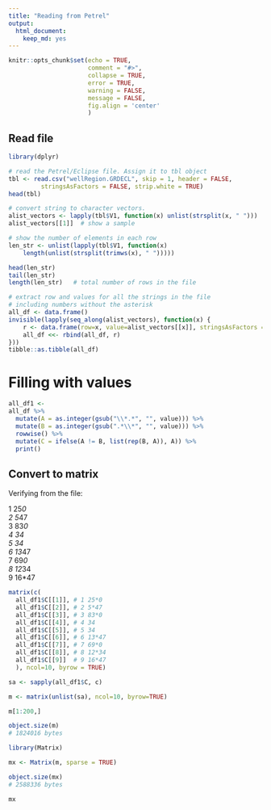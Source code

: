 ```yaml
---
title: "Reading from Petrel"
output:
  html_document: 
    keep_md: yes
---
```


```r
knitr::opts_chunk$set(echo = TRUE, 
                      comment = "#>",
                      collapse = TRUE,
                      error = TRUE,
                      warning = FALSE,
                      message = FALSE,
                      fig.align = 'center'
                      )
```


## Read file

```r
library(dplyr)

# read the Petrel/Eclipse file. Assign it to tbl object
tbl <- read.csv("wellRegion.GRDECL", skip = 1, header = FALSE, 
         stringsAsFactors = FALSE, strip.white = TRUE)
head(tbl)
```


```r
# convert string to character vectors.
alist_vectors <- lapply(tbl$V1, function(x) unlist(strsplit(x, " ")))
alist_vectors[[1]]  # show a sample
```

```r
# show the number of elements in each row
len_str <- unlist(lapply(tbl$V1, function(x) 
    length(unlist(strsplit(trimws(x), " ")))))

head(len_str)
tail(len_str)
length(len_str)   # total number of rows in the file
```


```r
# extract row and values for all the strings in the file
# including numbers without the asterisk
all_df <- data.frame()
invisible(lapply(seq_along(alist_vectors), function(x) {
    r <- data.frame(row=x, value=alist_vectors[[x]], stringsAsFactors = FALSE)
    all_df <<- rbind(all_df, r)
}))
tibble::as.tibble(all_df) 
```


# Filling with values

```r
all_df1 <- 
all_df %>% 
  mutate(A = as.integer(gsub("\\*.*", "", value))) %>%
  mutate(B = as.integer(gsub(".*\\*", "", value))) %>% 
  rowwise() %>% 
  mutate(C = ifelse(A != B, list(rep(B, A)), A)) %>% 
  print()
```

## Convert to matrix

Verifying from the file:

  1 25*0			
  2 5*47			
  3 83*0			
  4 34			
  5 34			
  6 13*47			
  7 69*0			
  8 12*34			
  9 16*47			

```r
matrix(c(
  all_df1$C[[1]], # 1 25*0			
  all_df1$C[[2]], # 2 5*47
  all_df1$C[[3]], # 3 83*0	
  all_df1$C[[4]], # 4 34
  all_df1$C[[5]], # 5 34
  all_df1$C[[6]], # 6 13*47	
  all_df1$C[[7]], # 7 69*0
  all_df1$C[[8]], # 8 12*34	
  all_df1$C[[9]]  # 9 16*47	
  ), ncol=10, byrow = TRUE)
```

```r
sa <- sapply(all_df1$C, c)
```

```r
m <- matrix(unlist(sa), ncol=10, byrow=TRUE)
```

```r
m[1:200,]
```



```r
object.size(m)
# 1824016 bytes
```

```r
library(Matrix)

mx <- Matrix(m, sparse = TRUE)
```

```r
object.size(mx)
# 2588336 bytes
```


```r
mx
```











